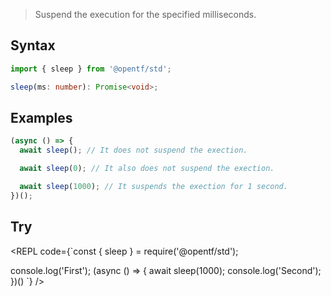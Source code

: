 
> Suspend the execution for the specified milliseconds.

## Syntax

```ts
import { sleep } from '@opentf/std';

sleep(ms: number): Promise<void>;
```

## Examples

```ts
(async () => {
  await sleep(); // It does not suspend the exection.

  await sleep(0); // It also does not suspend the exection.

  await sleep(1000); // It suspends the exection for 1 second.
})();
```

## Try

<REPL code={`const { sleep } = require('@opentf/std');

console.log('First');
(async () => {
await sleep(1000);
console.log('Second');
})()
`} />
